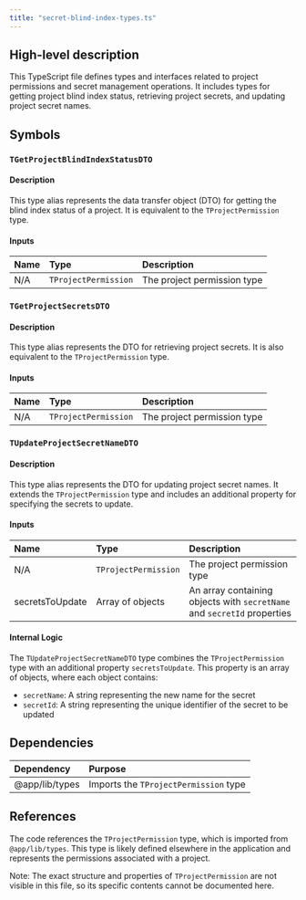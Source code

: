 ```yaml
---
title: "secret-blind-index-types.ts"
---
```


## High-level description
This TypeScript file defines types and interfaces related to project permissions and secret management operations. It includes types for getting project blind index status, retrieving project secrets, and updating project secret names.

## Symbols

### `TGetProjectBlindIndexStatusDTO`
#### Description
This type alias represents the data transfer object (DTO) for getting the blind index status of a project. It is equivalent to the `TProjectPermission` type.

#### Inputs
| Name | Type | Description |
|:-----|:-----|:------------|
| N/A | `TProjectPermission` | The project permission type |

### `TGetProjectSecretsDTO`
#### Description
This type alias represents the DTO for retrieving project secrets. It is also equivalent to the `TProjectPermission` type.

#### Inputs
| Name | Type | Description |
|:-----|:-----|:------------|
| N/A | `TProjectPermission` | The project permission type |

### `TUpdateProjectSecretNameDTO`
#### Description
This type alias represents the DTO for updating project secret names. It extends the `TProjectPermission` type and includes an additional property for specifying the secrets to update.

#### Inputs
| Name | Type | Description |
|:-----|:-----|:------------|
| N/A | `TProjectPermission` | The project permission type |
| secretsToUpdate | Array of objects | An array containing objects with `secretName` and `secretId` properties |

#### Internal Logic
The `TUpdateProjectSecretNameDTO` type combines the `TProjectPermission` type with an additional property `secretsToUpdate`. This property is an array of objects, where each object contains:
- `secretName`: A string representing the new name for the secret
- `secretId`: A string representing the unique identifier of the secret to be updated

## Dependencies
| Dependency | Purpose |
|:-----------|:--------|
| @app/lib/types | Imports the `TProjectPermission` type |

## References
The code references the `TProjectPermission` type, which is imported from `@app/lib/types`. This type is likely defined elsewhere in the application and represents the permissions associated with a project.

Note: The exact structure and properties of `TProjectPermission` are not visible in this file, so its specific contents cannot be documented here.